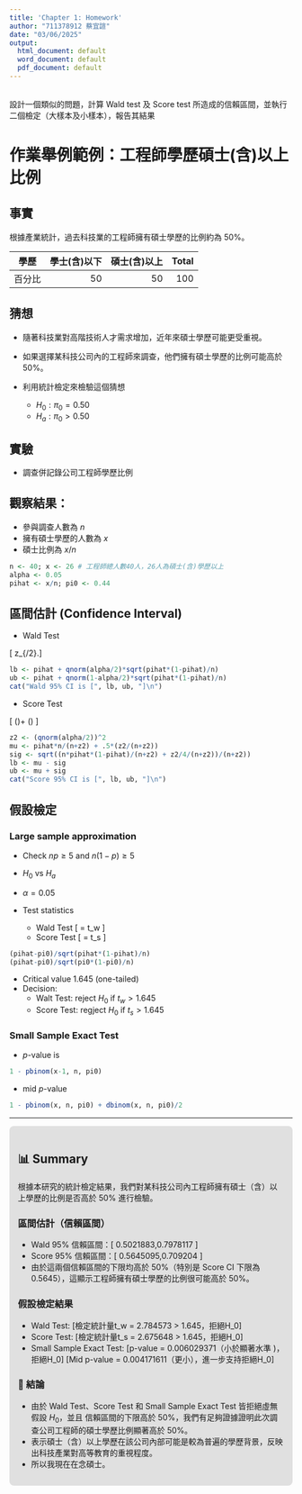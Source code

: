 ```yaml
---
title: 'Chapter 1: Homework'
author: "711378912 蔡宜諠"
date: "03/06/2025"
output:
  html_document: default
  word_document: default
  pdf_document: default
---
```


<br>
設計一個類似的問題，計算 Wald test 及 Score test 所造成的信賴區間，並執行二個檢定（大樣本及小樣本），報告其結果

# 作業舉例範例：工程師學歷碩士(含)以上比例

## 事實

根據產業統計，過去科技業的工程師擁有碩士學歷的比例約為 50%。

|  學歷  | 學士(含)以下  | 碩士(含)以上 | Total |
|--------|-----:|-----:|------:|
| 百分比 | 50   | 50    | 100   |

## 猜想

+ 隨著科技業對高階技術人才需求增加，近年來碩士學歷可能更受重視。
+ 如果選擇某科技公司內的工程師來調查，他們擁有碩士學歷的比例可能高於50%。
+ 利用統計檢定來檢驗這個猜想

  + $H_0: \pi_0=0.50$
  + $H_a: \pi_0>0.50$

## 實驗

+ 調查併記錄公司工程師學歷比例

## 觀察結果：

+ 參與調查人數為 $n$ 
+ 擁有碩士學歷的人數為 $x$
+ 碩士比例為 $x/n$

```r
n <- 40; x <- 26 # 工程師總人數40人，26人為碩士(含)學歷以上
alpha <- 0.05
pihat <- x/n; pi0 <- 0.44
```


## 區間估計 (Confidence Interval)

+ Wald Test

\[\hat{\pi}\pm
z_{\alpha/2}\sqrt{\frac{\hat{\pi}(1-\hat{\pi})}{n}}.\]

```r
lb <- pihat + qnorm(alpha/2)*sqrt(pihat*(1-pihat)/n) 
ub <- pihat + qnorm(1-alpha/2)*sqrt(pihat*(1-pihat)/n) 
cat("Wald 95% CI is [", lb, ub, "]\n")
```

+ Score Test

\[
  \hat{\pi}\left(\frac{n}{n+z_{\alpha/2}^2}\right)+
  \frac{1}{2}\left(\frac{z_{\alpha/2}^2}{n+z_{\alpha/2}^2}\right)
  \pm\sqrt{\frac{1}{n+z_{\alpha/2}^2}\left[\left(\frac{n\hat{\pi}(1-\hat{\pi})}{n+z_{\alpha/2}^2}\right)+
  \left(\frac{z_{\alpha/2}^2}{4(n+z_{\alpha/2}^2)}\right)\right]}
\]

```r
z2 <- (qnorm(alpha/2))^2
mu <- pihat*n/(n+z2) + .5*(z2/(n+z2))
sig <- sqrt((n*pihat*(1-pihat)/(n+z2) + z2/4/(n+z2))/(n+z2))
lb <- mu - sig
ub <- mu + sig
cat("Score 95% CI is [", lb, ub, "]\n")
```

## 假設檢定

### Large sample approximation

+ Check $np \geq 5$ and $n(1-p) \geq 5$
+ $H_0$ vs $H_a$ 
+ $\alpha=0.05$
+ Test statistics

  + Wald Test
    \[
      \frac{\hat{\pi} - \pi_0}{\sqrt{\hat{\pi} (1-\hat{\pi})/n}} = t_w
    \]
  + Score Test
    \[
      \frac{\hat{\pi} - \pi_0}{\sqrt{\pi_0 (1-\pi_0)/n}} = t_s
    \]
    
```r
(pihat-pi0)/sqrt(pihat*(1-pihat)/n)
(pihat-pi0)/sqrt(pi0*(1-pi0)/n)
```
    
    
+ Critical value $1.645$ (one-tailed)
+ Decision:
  + Walt Test: reject $H_0$ if $t_w > 1.645$
  + Score Test: regject $H_0$ if $t_s > 1.645$
  
### Small Sample Exact Test

+ $p$-value is

```r
1 - pbinom(x-1, n, pi0)
```

+ mid $p$-value 

```r
1 - pbinom(x, n, pi0) + dbinom(x, n, pi0)/2
```

<hr>
<div style="background-color:#e0e0e0; padding:15px; border-radius:8px;">
# 📊 Summary

根據本研究的統計檢定結果，我們對某科技公司內工程師擁有碩士（含）以上學歷的比例是否高於 50% 進行檢驗。

### 區間估計（信賴區間）
+ Wald 95% 信賴區間：[ 0.5021883,0.7978117 ]
+ Score 95% 信賴區間：[ 0.5645095,0.709204 ]
+ 由於這兩個信賴區間的下限均高於 50%（特別是 Score CI 下限為0.5645），這顯示工程師擁有碩士學歷的比例很可能高於 50%。

### 假設檢定結果
+ Wald Test:  \[檢定統計量t_w = 2.784573 > 1.645，拒絕H_0\]
+ Score Test: \[檢定統計量t_s = 2.675648 > 1.645，拒絕H_0\]
+ Small Sample Exact Test: 
\[p-value = 0.006029371（小於顯著水準 \alpha=0.05 )，拒絕H_0\]
\[Mid p-value =  0.004171611（更小），進一步支持拒絕H_0\]

### 📌 結論
+ 由於 Wald Test、Score Test 和 Small Sample Exact Test 皆拒絕虛無假設 $H_0$，並且 信賴區間的下限高於 50%，我們有足夠證據證明此次調查公司工程師的碩士學歷比例顯著高於 50%。
+ 表示碩士（含）以上學歷在該公司內部可能是較為普遍的學歷背景，反映出科技產業對高等教育的重視程度。
+ 所以我現在在念碩士。
</div>